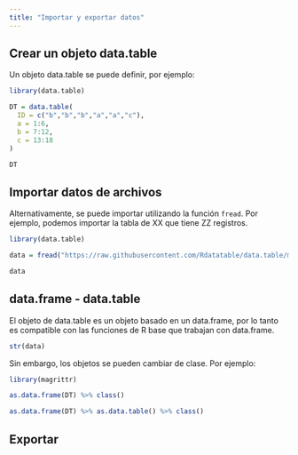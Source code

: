 ```yaml
---
title: "Importar y exportar datos"
---
```


## Crear un objeto data.table

Un objeto data.table se puede definir, por ejemplo:

```r
library(data.table)

DT = data.table(
  ID = c("b","b","b","a","a","c"),
  a = 1:6,
  b = 7:12,
  c = 13:18
)

DT
```


## Importar datos de archivos

Alternativamente, se puede importar utilizando la función `fread`. Por ejemplo, podemos importar la tabla de XX que tiene ZZ registros. 

```r
library(data.table)

data = fread("https://raw.githubusercontent.com/Rdatatable/data.table/master/vignettes/flights14.csv")

data
```

## data.frame - data.table

El objeto de data.table es un objeto basado en un data.frame, por lo tanto es compatible con las funciones de R base que trabajan con data.frame. 

```r
str(data)
```
Sin embargo, los objetos se pueden cambiar de clase. Por ejemplo: 

```r
library(magrittr)

as.data.frame(DT) %>% class()

as.data.frame(DT) %>% as.data.table() %>% class()
```


## Exportar
